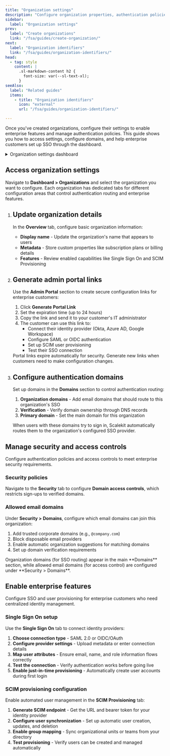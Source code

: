 ```yaml
---
title: "Organization settings"
description: "Configure organization properties, authentication policies, and enterprise features through the dashboard and API."
sidebar:
  label: "Organization settings"
prev:
  label: "Create organizations"
  link: "/fsa/guides/create-organization/"
next:
  label: "Organization identifiers"
  link: "/fsa/guides/organization-identifiers/"
head:
  - tag: style
    content: |
      .sl-markdown-content h2 {
        font-size: var(--sl-text-xl);
      }
seeAlso:
  label: "Related guides"
  items:
    - title: "Organization identifiers"
      icon: "external"
      url: "/fsa/guides/organization-identifiers/"

---
```



Once you've created organizations, configure their settings to enable enterprise features and manage authentication policies. This guide shows you how to access settings, configure domains, and help enterprise customers set up SSO through the dashboard.

<details>
<summary>Organization settings dashboard</summary>

![](@/assets/docs/organization-settings/settings-0.png)

</details>

## Access organization settings

Navigate to **Dashboard > Organizations** and select the organization you want to configure. Each organization has dedicated tabs for different configuration areas that control authentication routing and enterprise features.

<Steps>

1. ## Update organization details

   In the **Overview** tab, configure basic organization information:

   - **Display name** - Update the organization's name that appears to users
   - **Metadata** - Store custom properties like subscription plans or billing details
   - **Features** - Review enabled capabilities like Single Sign On and SCIM Provisioning

2. ## Generate admin portal links

   Use the **Admin Portal** section to create secure configuration links for enterprise customers:

   1. Click **Generate Portal Link**
   2. Set the expiration time (up to 24 hours)
   3. Copy the link and send it to your customer's IT administrator
   4. The customer can use this link to:
      - Connect their identity provider (Okta, Azure AD, Google Workspace)
      - Configure SAML or OIDC authentication
      - Set up SCIM user provisioning
      - Test their SSO connection

   <Aside type="tip">
   Portal links expire automatically for security. Generate new links when customers need to make configuration changes.
   </Aside>

3. ## Configure authentication domains

   Set up domains in the **Domains** section to control authentication routing:

   1. **Organization domains** - Add email domains that should route to this organization's SSO
   2. **Verification** - Verify domain ownership through DNS records
   3. **Primary domain** - Set the main domain for this organization

   When users with these domains try to sign in, Scalekit automatically routes them to the organization's configured SSO provider.

</Steps>

## Manage security and access controls

Configure authentication policies and access controls to meet enterprise security requirements.

### Security policies

Navigate to the **Security** tab to configure **Domain access controls**, which restricts sign-ups to verified domains.

### Allowed email domains

Under **Security > Domains**, configure which email domains can join this organization:

1. Add trusted corporate domains (e.g., `@company.com`)
2. Block disposable email providers
3. Enable automatic organization suggestions for matching domains
4. Set up domain verification requirements

<Aside type="note">
Organization domains (for SSO routing) appear in the main **Domains** section, while allowed email domains (for access control) are configured under **Security > Domains**.
</Aside>

## Enable enterprise features

Configure SSO and user provisioning for enterprise customers who need centralized identity management.

### Single Sign On setup

Use the **Single Sign On** tab to connect identity providers:

1. **Choose connection type** - SAML 2.0 or OIDC/OAuth
2. **Configure provider settings** - Upload metadata or enter connection details
3. **Map user attributes** - Ensure email, name, and role information flows correctly
4. **Test the connection** - Verify authentication works before going live
5. **Enable just-in-time provisioning** - Automatically create user accounts during first login <Badge type="note" text="Coming soon" />

### SCIM provisioning configuration

Enable automated user management in the **SCIM Provisioning** tab:

1. **Generate SCIM endpoint** - Get the URL and bearer token for your identity provider
2. **Configure user synchronization** - Set up automatic user creation, updates, and deletion
3. **Enable group mapping** - Sync organizational units or teams from your directory
4. **Test provisioning** - Verify users can be created and managed automatically
